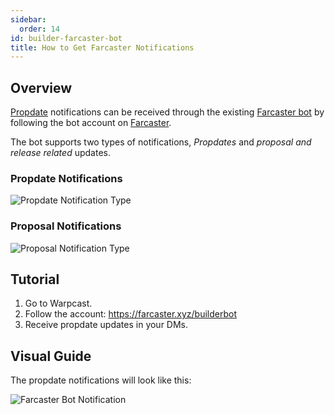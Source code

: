 ```yaml
---
sidebar:
  order: 14
id: builder-farcaster-bot
title: How to Get Farcaster Notifications
---
```


## Overview

[Propdate](./src/content/docs/guides/builder-propdates.mdx) notifications can be received through the existing [Farcaster bot](https://github.com/BuilderOSS/builder-farcaster) by following the bot account on [Farcaster](https://farcaster.xyz/builderbot).

The bot supports two types of notifications, *Propdates* and *proposal and release related* updates.

### Propdate Notifications

![Propdate Notification Type](/guides/farcasterbotGuide/propdate-notification.jpeg)

### Proposal Notifications

![Proposal Notification Type](/guides/farcasterbotGuide/proposal-updates.jpeg)

## Tutorial

1. Go to Warpcast.
2. Follow the account: https://farcaster.xyz/builderbot
3. Receive propdate updates in your DMs.

## Visual Guide

The propdate notifications will look like this:

![Farcaster Bot Notification](/guides/farcasterbotGuide/farcasterbot.png)
